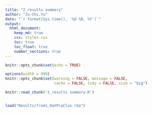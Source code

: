 ```yaml
---
title: "2_results summary"
author: "Ju-Chi.Yu"
date: "`r format(Sys.time(), '%d %B, %Y')`"
output:
  html_document:
    keep_md: true
    css: styles.css
    toc: true
    toc_float: true
    number_sections: true
---
```


<style type="text/css">
.main-container {
  max-width: 1800px;
  margin-left: auto;
  margin-right: auto;
}
</style>

```r
knitr::opts_chunk$set(echo = TRUE)
```

```r

options(width = 999)
knitr::opts_chunk$set(warning = FALSE, message = FALSE,
                      cache = FALSE, tidy = FALSE, size = "big")

```

```r
knitr::read_chunk('2_results summary.R')
```

```r
```

```r
load("Results/from1_DatPcaClus.rda")
```


